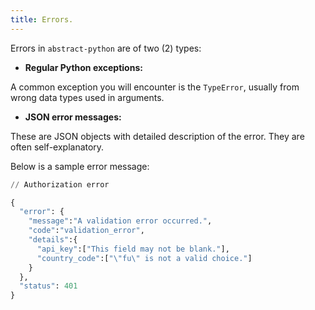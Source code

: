 ```yaml
---
title: Errors.
---
```


Errors in `abstract-python` are of two (2) types:

- **Regular Python exceptions:**

A common exception you will encounter is the `TypeError`, usually from wrong data types used in arguments.

- **JSON error messages:**

These are JSON objects with detailed description of the error. They are often self-explanatory.

Below is a sample error message:

```python
// Authorization error

{
  "error": {
    "message":"A validation error occurred.",
    "code":"validation_error",
    "details":{
      "api_key":["This field may not be blank."],
      "country_code":["\"fu\" is not a valid choice."]
    }
  },
  "status": 401
}
```
